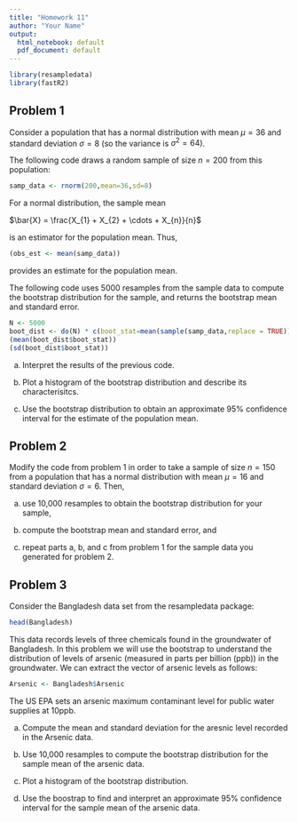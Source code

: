 ```yaml
---
title: "Homework 11"
author: "Your Name"
output:
  html_notebook: default
  pdf_document: default
---
```


```r
library(resampledata)
library(fastR2)
```

## Problem 1

Consider a population that has a normal distribution with mean $\mu = 36$ and standard deviation $\sigma = 8$ (so the variance is $\sigma^2 = 64$). 

The following code draws a random sample of size $n=200$ from this population:
```r
samp_data <- rnorm(200,mean=36,sd=8)
```

For a normal distribution, the sample mean

$\bar{X} = \frac{X_{1} + X_{2} + \cdots + X_{n}}{n}$

is an estimator for the population mean. Thus, 
```r
(obs_est <- mean(samp_data))
```

provides an estimate for the population mean. 

The following code uses 5000 resamples from the sample data to compute the bootstrap distribution for the sample, and returns the bootstrap mean and standard error.

```r
N <- 5000
boot_dist <- do(N) * c(boot_stat=mean(sample(samp_data,replace = TRUE)))
(mean(boot_dist$boot_stat))
(sd(boot_dist$boot_stat))
```

a) Interpret the results of the previous code.  

b) Plot a histogram of the bootstrap distribution and describe its characterisitcs.

c) Use the bootstrap distribution to obtain an approximate 95% confidence interval for the estimate of the population mean. 

## Problem 2

Modify the code from problem 1 in order to take a sample of size $n=150$ from a population that has a normal distribution with mean $\mu = 16$ and standard deviation $\sigma = 6$. Then, 

a) use 10,000 resamples to obtain the bootstrap distribution for your sample,

b) compute the bootstrap mean and standard error, and

c) repeat parts a, b, and c from problem 1 for the sample data you generated for problem 2. 

## Problem 3

Consider the Bangladesh data set from the resampledata package:
```r
head(Bangladesh)
```
This data records levels of three chemicals found in the groundwater of Bangladesh. In this problem we will use the bootstrap to understand the distribution of levels of arsenic (measured in parts per billion (ppb)) in the groundwater. We can extract the vector of arsenic levels as follows:
```r
Arsenic <- Bangladesh$Arsenic
```
The US EPA sets an arsenic maximum contaminant level for public water supplies at 10ppb. 

a) Compute the mean and standard deviation for the aresnic level recorded in the Arsenic data. 

b) Use 10,000 resamples to compute the bootstrap distribution for the sample mean of the arsenic data. 

c) Plot a histogram of the bootstrap distribution. 

d) Use the boostrap to find and interpret an approximate 95% confidence interval for the sample mean of the arsenic data. 






